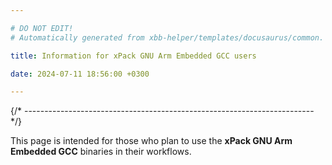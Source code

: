 ```yaml
---

# DO NOT EDIT!
# Automatically generated from xbb-helper/templates/docusaurus/common.

title: Information for xPack GNU Arm Embedded GCC users

date: 2024-07-11 18:56:00 +0300

---
```




{/* ------------------------------------------------------------------------ */}

This page is intended for those who plan
to use the **xPack GNU Arm Embedded GCC** binaries in their workflows.

<Versioning/>

<LibrariesAndRpath/>

<More/>
